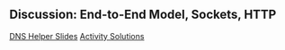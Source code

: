 ## Discussion: End-to-End Model, Sockets, HTTP
[DNS Helper Slides](/dns-helper) [Activity Solutions](/schedule/week2/misc/solutions)
